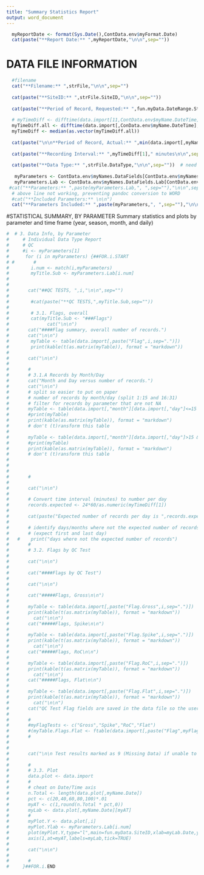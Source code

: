 ```yaml
---
title: "Summary Statistics Report"
output: word_document
---
```


```r
  myReportDate <- format(Sys.Date(),ContData.env$myFormat.Date)
  cat(paste("**Report Date:** ",myReportDate,"\n\n",sep=""))
```

# DATA FILE INFORMATION
```r
  
  #filename
  cat("**Filename:** ",strFile,"\n\n",sep="")
  
  cat(paste("**SiteID:** ",strFile.SiteID,"\n\n",sep=""))
  
  cat(paste("**Period of Record, Requested:** ",fun.myData.DateRange.Start," to ",fun.myData.DateRange.End,sep="",collapse="\n\n"))
       
  # myTimeDiff <- difftime(data.import[11,ContData.env$myName.DateTime],data.import[10,ContData.env$myName.DateTime],units="mins")
  myTimeDiff.all <- difftime(data.import[,ConData.env$myName.DateTime],data.import[,ContData.env$myName.DateTime],units="mins")
  myTimeDiff <- median(as.vector(myTimeDiff.all))
  
  cat(paste("\n\n**Period of Record, Actual:** ",min(data.import[,myName.Date])," to ",max(data.import[,myName.Date]),"\n\n",sep=""))
       
  cat(paste("**Recording Interval:** ",myTimeDiff[1]," minutes\n\n",sep=""))
  
  cat(paste("**Data Type:** ",strFile.DataType,"\n\n",sep=""))  # need to do better
  
   myParameters <- ContData.env$myNames.DataFields[ContData.env$myNames.DataFields %in% names(data.import)==TRUE] 
   myParameters.Lab <- ContData.env$myNames.DataFields.Lab[ContData.env$myNames.DataFields %in% names(data.import)==TRUE]
 #cat("**Parameters:** ",paste(myParameters.Lab,", ",sep=""),"\n\n",sep="")
  # above line not working, preventing pandoc conversion to WORD
  #cat("**Included Parameters:** \n\n")
  cat("**Parameters Included:** ",paste(myParameters,", ",sep=""),"\n\n",sep="")

```

#STATISTICAL SUMMARY, BY PARAMETER
Summary statistics and plots by parameter and time frame (year, season, month, and daily)


```r
#  # 3. Data Info, by Parameter
#     # Individual Data Type Report
#     # QC
#     #i <- myParameters[1]
#      for (i in myParameters) {##FOR.i.START
# #       #
#        i.num <- match(i,myParameters)
#        myTitle.Sub <- myParameters.Lab[i.num]
#        
#        
#       cat("##QC TESTS, ",i,"\n\n",sep="")
#        
#        #cat(paste("**QC TESTS,",myTitle.Sub,sep=""))
#        
#        # 3.1. Flags, overall
#        cat(myTitle.Sub <- "###Flags")
#              cat("\n\n")
#       cat("####Flag summary, overall number of records.")
#       cat("\n\n")
#        myTable <- table(data.import[,paste("Flag",i,sep=".")])
#        print(kable(t(as.matrix(myTable)), format = "markdown"))
#       
#       cat("\n\n")
#        
#       #
#       # 3.1.A Records by Month/Day
#       cat("Month and Day versus number of records.")
#       cat("\n\n")
#       # split so easier to put on paper
#       # number of records by month/day (split 1:15 and 16:31)
#       # filter for records by parameter that are not NA
#       myTable <- table(data.import[,"month"][data.import[,"day"]<=15 & !is.na(data.import[,i]) & data.import[,i]!=""],data.import[,"day"][data.import[,"day"]<=15 & !is.na(data.import[,i]) & data.import[,i]!=""])
#       #print(myTable)
#       print(kable(as.matrix(myTable)), format = "markdown")
#       # don't (t)ransform this table
#       
#       myTable <- table(data.import[,"month"][data.import[,"day"]>15 & !is.na(data.import[,i]) & data.import[,i]!=""],data.import[,"day"][data.import[,"day"]>15 & !is.na(data.import[,i]) & data.import[,i]!=""])
#       #print(myTable)
#       print(kable(as.matrix(myTable)), format = "markdown")
#       # don't (t)ransform this table
#       
#       
#       
#       #
#       
#       cat("\n\n")
#       
#       # Convert time interval (minutes) to number per day
#       records.expected <- 24*60/as.numeric(myTimeDiff[1])
#       
#       cat(paste("Expected number of records per day is ",records.expected,".",sep=""))
#       
#       # identify days/months where not the expected number of records
#       # (expect first and last day)
#   #    print("days where not the expected number of records")
#       #
#       # 3.2. Flags by QC Test
#       
#       cat("\n\n")
#       
#       cat("####Flags by QC Test")
#       
#       cat("\n\n")
#       
#       cat("#####Flags, Gross\n\n")
#       
#       myTable <- table(data.import[,paste("Flag.Gross",i,sep=".")])
#       print(kable(t(as.matrix(myTable)), format = "markdown"))
#         cat("\n\n")
#       cat("#####Flags, Spike\n\n")
#       
#       myTable <- table(data.import[,paste("Flag.Spike",i,sep=".")])
#       print(kable(t(as.matrix(myTable)), format = "markdown"))
#         cat("\n\n")
#       cat("#####Flags, RoC\n\n")
#       
#       myTable <- table(data.import[,paste("Flag.RoC",i,sep=".")])
#       print(kable(t(as.matrix(myTable)), format = "markdown"))
#         cat("\n\n")
#       cat("#####Flags, Flat\n\n")
#       
#       myTable <- table(data.import[,paste("Flag.Flat",i,sep=".")])
#       print(kable(t(as.matrix(myTable)), format = "markdown"))
#         cat("\n\n")
#       cat("QC Test Flag fields are saved in the data file so the user can identify data points that have been flagged as suspect or fail.")
#      
#       #
#       #myFlagTests <- c("Gross","Spike","RoC","Flat")
#       #(myTable.Flags.Flat <- ftable(data.import[,paste("Flag",myFlagTests,i,sep=".")]))
#       #
#       
#       
#       cat("\n\n Test results marked as 9 (Missing Data) if unable to calculate the end point needed for the test.  For example, the first record does not have a previous record for comparison for the Gross QC Test.  QC Test flags are saved in the data file.")
#       
#       #
#       # 3.3. Plot
#       data.plot <- data.import
#       #
#       # cheat on Date/Time axis
#       n.Total <- length(data.plot[,myName.Date])
#       pct <- c(20,40,60,80,100)*.01
#       myAT <- c(1,round(n.Total * pct,0))
#       myLab <- data.plot[,myName.Date][myAT]
#       #
#       myPlot.Y <- data.plot[,i]
#       myPlot.Ylab <- myParameters.Lab[i.num]
#       plot(myPlot.Y,type="l",main=fun.myData.SiteID,xlab=myLab.Date,ylab=myPlot.Ylab,col="gray", xaxt="n")
#       axis(1,at=myAT,labels=myLab,tick=TRUE)
#       
#       cat("\n\n")
#       
#       #
#     }##FOR.i.END

```


